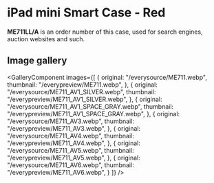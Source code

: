 
# iPad mini Smart Case - Red

<Callout type='info' emoji='👉🏻'>**ME711LL/A** is an order number of this case, used for search engines, auction websites and such.</Callout>

## Image gallery

<GalleryComponent
    images={[
      {
        original: "/everysource/ME711.webp",
        thumbnail: "/everypreview/ME711.webp",
      },
      {
        original: "/everysource/ME711_AV1_SILVER.webp",
        thumbnail: "/everypreview/ME711_AV1_SILVER.webp",
      },
      {
        original: "/everysource/ME711_AV1_SPACE_GRAY.webp",
        thumbnail: "/everypreview/ME711_AV1_SPACE_GRAY.webp",
      },
      {
        original: "/everysource/ME711_AV3.webp",
        thumbnail: "/everypreview/ME711_AV3.webp",
      },
      {
        original: "/everysource/ME711_AV4.webp",
        thumbnail: "/everypreview/ME711_AV4.webp",
      },
      {
        original: "/everysource/ME711_AV5.webp",
        thumbnail: "/everypreview/ME711_AV5.webp",
      },
      {
        original: "/everysource/ME711_AV6.webp",
        thumbnail: "/everypreview/ME711_AV6.webp",
      }
    ]}
  />
